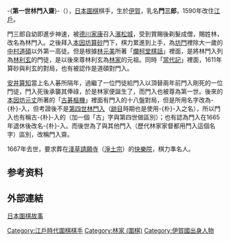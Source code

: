 -{'''第一世林門入齋'''}-（{{bd|1583年||1667年|catIdx=H}}），[[日本|日本]][[圍棋|圍棋]]棋手，生於[[伊賀國|伊賀]]，乳名'''門三郎'''，1590年改住[[東京|江戶]]。

門三郎自幼即進步神速，被[[德川家康|德川家康]]召入[[濱松城|濱松城]]，受到賞賜後剃髮成僧，賜姓林，改名為林門入。之後拜入[[第一世本因坊算砂|本因坊算砂]]門下，棋力累進到上手，為[[本因坊家|坊門]]裡除大一歲的[[中村道碩|中村道碩]]以外第一高徒。但是根據[[第十一世林元美|林元美]]所著「[[爛柯堂棋話|爛柯堂棋話]]」裡面，是將林門入列為[[林利玄|林利玄]]的門徒，是以後來尊林利玄為[[林家_(圍棋)|林家]]的元祖。同時「[[當代記|當代記]]」裡面，1611年算砂與利玄的對局，也有被認作是道碩對門入。

[[第二世安井算知|安井算知]]當上名人碁所隔年，過繼了一位門徒給門入以頂替兩年前門入剛死的一位門徒，門入死後承襲其俸祿，於是林家便誕生了，而門入也被尊為第一世。後來的[[第十二世本因坊元丈|本因坊元丈]]所著的「[[古碁樞機|古碁樞機]]」裡面有門入的十八盤對局，但是所用名字改為-{朴}-入，但考證後不是[[第四世林門入|第四世林門入]]（[[跡目|跡目]]時期也是使用-{朴}-入之名），所以門入也有稱古-{朴}-入的（加一個「古」字與第四世做區別）；也有認為門入在1665年退休後改名-{朴}-入。而後世為了與其他門入（歷代林家家督都用門入這個名字）區別，改稱門入齋。

1667年去世，要求葬在[[淺草請願寺|淺草請願寺]]（[[淨土宗|淨土宗]]）的[[快樂院|快樂院]]，棋力準名人。

==参考资料==
{{reflist}}

== 外部連結 ==
[https://web.archive.org/web/20150418000611/http://www.flygo.net/history/jhistory/jhistory_index.html 日本圍棋故事]

{{圍棋林家}}

[[Category:江戶時代圍棋棋手|Category:江戶時代圍棋棋手]]
[[Category:林家_(圍棋)|Category:林家 (圍棋)]]
[[Category:伊賀國出身人物|Category:伊賀國出身人物]]